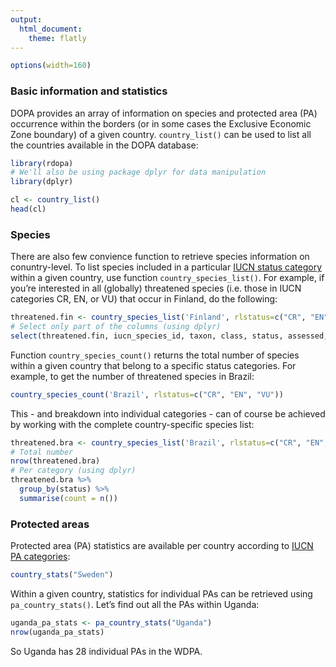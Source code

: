 ```yaml
---
output:
  html_document:
    theme: flatly
---
```

<!--
%\VignetteEngine{knitr::knitr}
%\VignetteIndexEntry{Tutorial for the JRC's eSpecies API}
-->

```r
options(width=160)
```


### Basic information and statistics

DOPA provides an array of information on species and protected area (PA) 
occurrence within the borders (or in some cases the Exclusive Economic Zone 
boundary)  of a given country. `country_list()` can be used to list all the 
countries available in the DOPA database:

```r
library(rdopa)
# We'll also be using package dplyr for data manipulation
library(dplyr)

cl <- country_list()
head(cl)
```

### Species 

There are also few convience function to retrieve species information on 
conuntry-level. To list species included in a particular 
[IUCN status category](http://www.iucnredlist.org/technical-documents/categories-and-criteria)
within a given country, use function `country_species_list()`. For example, if 
you're interested in all (globally) threatened species (i.e. those in IUCN 
categories CR, EN, or VU) that occur in Finland, do the following:

```r
threatened.fin <- country_species_list('Finland', rlstatus=c("CR", "EN", "VU"))
# Select only part of the columns (using dplyr)
select(threatened.fin, iucn_species_id, taxon, class, status, assessed, commonname)
```

Function `country_species_count()` returns the total number of species within
a given country that belong to a specific status categories. For example, to 
get the number of threatened species in Brazil:

```r
country_species_count('Brazil', rlstatus=c("CR", "EN", "VU"))
```

This - and breakdown into individual categories - can of course be achieved by
working with the complete country-specific species list:

```r
threatened.bra <- country_species_list('Brazil', rlstatus=c("CR", "EN", "VU"))
# Total number
nrow(threatened.bra)
# Per category (using dplyr)
threatened.bra %>%
  group_by(status) %>%
  summarise(count = n()) 
```

### Protected areas

Protected area (PA) statistics are available per country according to 
[IUCN PA categories](http://www.iucn.org/about/work/programmes/gpap_home/gpap_quality/gpap_pacategories/):

```r
country_stats("Sweden")
```

Within a given country, statistics for individual PAs can be retrieved using
`pa_country_stats()`. Let's find out all the PAs within Uganda:

```r
uganda_pa_stats <- pa_country_stats("Uganda")
nrow(uganda_pa_stats)
```

So Uganda has 28 individual PAs in the WDPA. 
